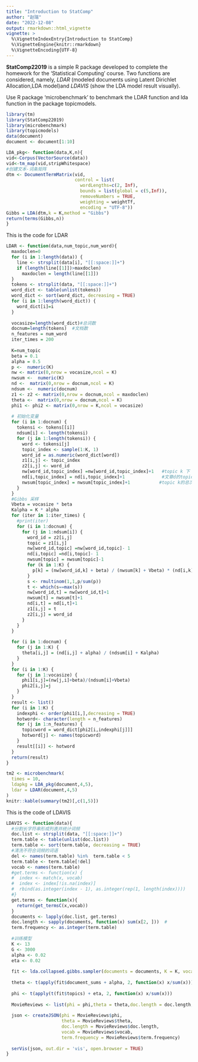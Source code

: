 ```yaml
---
title: "Introduction to StatComp"
author: "赵瑞"
date: "2022-12-08"
output: rmarkdown::html_vignette
vignette: >
  %\VignetteIndexEntry{Introduction to StatComp}
  %\VignetteEngine{knitr::rmarkdown}
  %\VignetteEncoding{UTF-8}
---
```


__StatComp22019__ is a simple R package developed to complete the homework for the 'Statistical Computing' course. Two functions are considered, namely, _LDAR_ (modeled documents using Latent Dirichlet Allocation,LDA model)and _LDAVIS_ (show the LDA model result visually). 


Use R package 'microbenchmark'  to benchmark the LDAR function and lda function in the package topicmodels.

```r
library(tm)
library(StatComp22019)
library(microbenchmark)
library(topicmodels)
data(document)
document <- document[1:10]
```

```r
LDA_pkg<- function(data,K,n){
vid<-Corpus(VectorSource(data))
vid<-tm_map(vid,stripWhitespace)
#创建文本-词条矩阵
dtm <- DocumentTermMatrix(vid,
                          control = list(
                            wordLengths=c(2, Inf),               
                            bounds = list(global = c(5,Inf)),    
                            removeNumbers = TRUE,                
                            weighting = weightTf,                
                            encoding = "UTF-8"))
Gibbs = LDA(dtm,k = K,method = "Gibbs")
return(terms(Gibbs,n))
}
```

This is the code for LDAR

```r
LDAR <- function(data,num_topic,num_word){
  maxdoclen=0
  for (i in 1:length(data)) {
    line <- strsplit(data[i], "[[:space:]]+")
    if (length(line[[1]])>maxdoclen)
      maxdoclen = length(line[[1]])
  }
  tokens <- strsplit(data, "[[:space:]]+")
  word_dict <- table(unlist(tokens))
  word_dict <- sort(word_dict, decreasing = TRUE)
  for (i in 1:length(word_dict)) {
    word_dict[i]=i
  }
  
  vocasize=length(word_dict)#总词数
  docnum=length(tokens)  #文档数
  n_features = num_word
  iter_times = 200
  
  K=num_topic
  beta = 0.1
  alpha = 0.5
  p <-  numeric(K)
  nw <- matrix(0,nrow = vocasize,ncol = K)
  nwsum <-  numeric(K)
  nd <-  matrix(0,nrow = docnum,ncol = K)
  ndsum <-  numeric(docnum)
  z1 <- z2 <- matrix(0,nrow = docnum,ncol = maxdoclen)
  theta <-  matrix(0,nrow = docnum,ncol = K)
  phi1 <- phi2 <- matrix(0,nrow = K,ncol = vocasize)
  
  # 初始化变量
  for (i in 1:docnum) {
    tokensi <- tokens[[i]]
    ndsum[i] <- length(tokensi)
    for (j in 1:length(tokensi)) {
      word <- tokensi[j]
      topic_index <- sample(1:K, 1)
      word_id = as.numeric(word_dict[word]) 
      z1[i,j] <- topic_index
      z2[i,j] <- word_id
      nw[word_id,topic_index] =nw[word_id,topic_index]+1   #topic k 下 word 出现次数
      nd[i,topic_index] = nd[i,topic_index]+1              #文章d的topic k 的次数
      nwsum[topic_index] = nwsum[topic_index]+1           #topic k的总次数  
    }
  }
  #Gibbs 采样
  Vbeta = vocasize * beta
  Kalpha = K * alpha
  for (iter in 1:iter_times) {
    #print(iter)
    for (i in 1:docnum) {
      for (j in 1:ndsum[i]) {
        word_id = z2[i,j]
        topic = z1[i,j]
        nw[word_id,topic] =nw[word_id,topic]- 1
        nd[i,topic] =nd[i,topic]- 1
        nwsum[topic] = nwsum[topic]-1
        for (k in 1:K) {
          p[k] = (nw[word_id,k] + beta) / (nwsum[k] + Vbeta) * (nd[i,k] + alpha) / (ndsum[i] + Kalpha)
        }
        s <- rmultinom(1,1,p/sum(p))
        t <- which(s==max(s))
        nw[word_id,t] = nw[word_id,t]+1
        nwsum[t] = nwsum[t]+1
        nd[i,t] = nd[i,t]+1
        z1[i,j] = t
        z2[i,j] = word_id
      }
    }
  }
  
  for (i in 1:docnum) {
    for (j in 1:K) {
      theta[i,j] = (nd[i,j] + alpha) / (ndsum[i] + Kalpha)
    }
  }
  for (i in 1:K) {
    for (j in 1:vocasize) {
      phi1[i,j]=(nw[j,i]+beta)/(ndsum[i]+Vbeta)
      phi2[i,j]=j
    }
  }
  result <- list()
  for (i in 1:K) {
    indexphi <- order(phi1[i,],decreasing = TRUE)
    hotword<- character(length = n_features)
    for (j in 1:n_features) {
      topicword = word_dict[phi2[i,indexphi[j]]]
      hotword[j] <- names(topicword)
    }
    result[[i]] <- hotword
  }
  return(result)
}
```

```r
tm2 <- microbenchmark(
  times = 10,
  ldapkg = LDA_pkg(document,4,5),
  ldar = LDAR(document,4,5)
)
knitr::kable(summary(tm2)[,c(1,5)])
```

This is the code of LDAVIS
```r
LDAVIS <- function(data){
  #分割长字符串形成列表并统计词频
  doc.list <- strsplit(data, "[[:space:]]+")
  term.table <- table(unlist(doc.list))
  term.table <- sort(term.table, decreasing = TRUE)
  #清洗不符合词频的词语
  del <- names(term.table) %in%  term.table < 5
  term.table <- term.table[!del]
  vocab <- names(term.table)
  #get.terms <- function(x) {
  #  index <- match(x, vocab)
  #  index <- index[!is.na(index)]
  #  rbind(as.integer(index - 1), as.integer(rep(1, length(index))))
  #}
  get.terms <- function(x){
    return(get_termsC(x,vocab))
  }
  documents <- lapply(doc.list, get.terms)
  doc.length <- sapply(documents, function(x) sum(x[2, ]))  # 
  term.frequency <- as.integer(term.table) 
  
  #训练模型
  K <- 13
  G <- 3000
  alpha <- 0.02
  eta <- 0.02
  
  fit <- lda.collapsed.gibbs.sampler(documents = documents, K = K, vocab = vocab, num.iterations = G, alpha = alpha, eta = eta, initial = NULL, burnin = 0,compute.log.likelihood = TRUE)
  
  theta <- t(apply(fit$document_sums + alpha, 2, function(x) x/sum(x)))
  
  phi <- t(apply(t(fit$topics) + eta, 2, function(x) x/sum(x)))
  
  MovieReviews <- list(phi = phi,theta = theta,doc.length = doc.length,vocab = vocab,term.frequency = term.frequency)
  
  json <- createJSON(phi = MovieReviews$phi, 
                     theta = MovieReviews$theta, 
                     doc.length = MovieReviews$doc.length, 
                     vocab = MovieReviews$vocab, 
                     term.frequency = MovieReviews$term.frequency)
  
  serVis(json, out.dir = 'vis', open.browser = TRUE)
}
```

